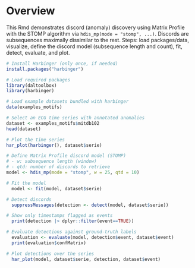 # Overview

This Rmd demonstrates discord (anomaly) discovery using Matrix Profile with the STOMP algorithm via `hdis_mp(mode = "stomp", ...)`. Discords are subsequences maximally dissimilar to the rest. Steps: load packages/data, visualize, define the discord model (subsequence length and count), fit, detect, evaluate, and plot.

```r
# Install Harbinger (only once, if needed)
install.packages("harbinger")
```

```r
# Load required packages
library(daltoolbox)
library(harbinger) 
```

```r
# Load example datasets bundled with harbinger
data(examples_motifs)
```

```r
# Select an ECG time series with annotated anomalies
dataset <- examples_motifs$mitdb102
head(dataset)
```

```r
# Plot the time series
har_plot(harbinger(), dataset$serie)
```

```r
# Define Matrix Profile discord model (STOMP)
# - w: subsequence length (window)
# - qtd: number of discords to retrieve
model <- hdis_mp(mode = "stomp", w = 25, qtd = 10)
```

```r
# Fit the model
  model <- fit(model, dataset$serie)
```

```r
# Detect discords
  suppressMessages(detection <- detect(model, dataset$serie))
```

```r
# Show only timestamps flagged as events
  print(detection |> dplyr::filter(event==TRUE))
```

```r
# Evaluate detections against ground-truth labels
  evaluation <- evaluate(model, detection$event, dataset$event)
  print(evaluation$confMatrix)
```

```r
# Plot detections over the series
  har_plot(model, dataset$serie, detection, dataset$event)
  
```
